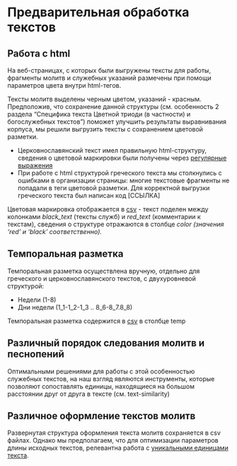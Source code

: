 # **Предварительная обработка текстов**

## Работа с html

На веб-страницах, с которых были выгружены тексты для работы, фрагменты молитв и служебных указаний размечены при помощи параметров цвета внутри html-тегов.

Тексты молитв выделены черным цветом, указаний - красным. Предположив, что сохранение данной структуры (см. особенность 2 раздела “Специфика текста Цветной триоди (в частности) и богослужебных текстов”) поможет улучшить результаты выравнивания корпуса, мы решили выгрузить тексты с сохранением цветовой разметки.

- Церковнославянский текст имел правильную html-структуру, сведения о цветовой маркировки были получены через [регулярные выражения](https://github.com/Drozhzhinastya/GSPC/blob/main/texts/csl_tsvetnaya_triod/scrape.ipynb)
- При работе с html структурой греческого текста мы столкнулись с ошибками в организации страницы: многие текстовые фрагменты не попадали в теги цветовой разметки. Для корректной выгрузки греческого текста был написан код [ССЫЛКА]

Цветовая маркировка отображается в [csv](https://github.com/Drozhzhinastya/GSPC/tree/main/csv/markup) - текст поделен между колонками *black_text* (тексты служб) и *red_text* (комментарии к текстам), сведения о структуре отражаются в столбце *color (значения ‘red’ и ‘black’ соответственно).*

## Темпоральная разметка

Темпоральная разметка осуществлена вручную, отдельно для греческого и церковнославянского текстов, с двухуровневой структурой:

- Недели (1-8)
- Дни недели (1_1-1_2-1_3 .. 8_6-8_7.8_8)

Темпоральная разметка содержится в [csv](https://github.com/Drozhzhinastya/GSPC/tree/main/csv/markup) в столбце temp

## Различный порядок следования молитв и песнопений

Оптимальными решениями для работы с этой особенностью служебных текстов, на наш взгляд являются инструменты, которые позволяют сопоставлять единицы, находящиеся на большом расстоянии друг от друга в тексте (см. text-similarity)

## Различное оформление текстов молитв

Развернутая структура оформления текста молитв сохраняется в csv файлах. Однако мы предполагаем, что для оптимизации параметров длины исходных текстов, релевантна работа с [уникальными единицами текста](https://github.com/Drozhzhinastya/GSPC/tree/main/texts/unique_units).